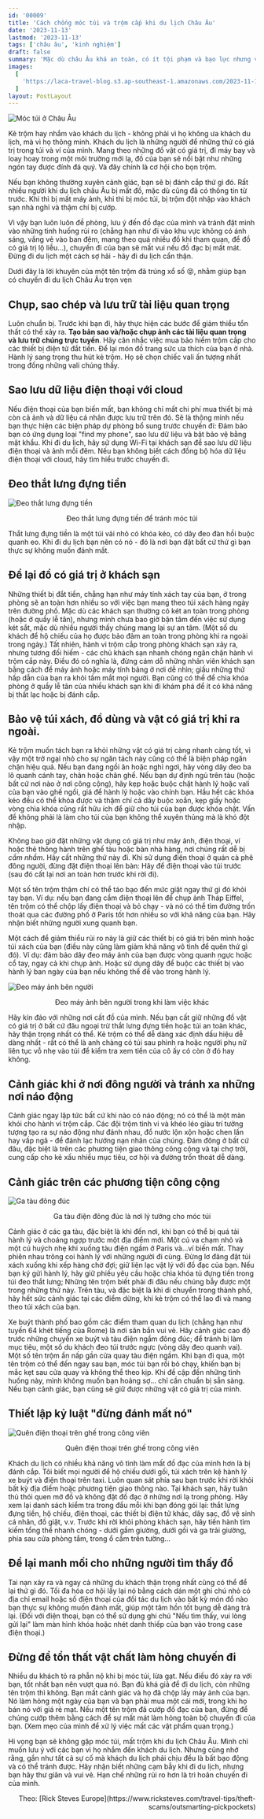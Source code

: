 ```yaml
---
id: '00009'
title: 'Cách chống móc túi và trộm cắp khi du lịch Châu Âu'
date: '2023-11-13'
lastmod: '2023-11-13'
tags: ['châu âu', 'kinh nghiệm']
draft: false
summary: 'Mặc dù châu Âu khá an toàn, có ít tội phạm và bạo lực nhưng vẫn có một số vụ giật ví nhỏ, móc túi, giật điện thoại và lừa đảo khách du lịch - đặc biệt là ở những nơi tập trung khách du lịch. Cùng mình điểm qua cách phòng chống'
images:
  [
    'https://laca-travel-blog.s3.ap-southeast-1.amazonaws.com/2023-11-12-chong-lai-nan-moc-tui-trom-cap-khi-du-lich-chau-au/moc-tui.jpg',
  ]
layout: PostLayout
---
```


![Móc túi ở Châu Âu](https://laca-travel-blog.s3.ap-southeast-1.amazonaws.com/2023-11-12-chong-lai-nan-moc-tui-trom-cap-khi-du-lich-chau-au/moc-tui.jpg)

<TOCInline toc={props.toc} asDisclosure toHeading={3} />

Kẻ trộm hay nhắm vào khách du lịch - không phải vì họ không ưa khách du lịch, mà vì họ thông minh. Khách du lịch là những người để những thứ có giá trị trong túi và ví của mình. Mang theo những đồ vật có giá trị, đi máy bay và loay hoay trong một môi trường mới lạ, đồ của bạn sẽ nổi bật như những ngón tay được đính đá quý. Và đây chính là cơ hội cho bọn trộm.

Nếu bạn không thường xuyên cảnh giác, bạn sẽ bị đánh cắp thứ gì đó. Rất nhiều người khi du lịch châu Âu bị mất đồ, mặc dù cũng đã có thông tin từ trước. Khi thì bị mất máy ảnh, khi thì bị móc túi, bị trộm đột nhập vào khách sạn nhà nghỉ và thậm chí bị cướp.

Vì vậy bạn luôn luôn đề phòng, lưu ý đến đồ đạc của mình và tránh đặt mình vào những tình huống rủi ro (chẳng hạn như đi vào khu vực không có ánh sáng, vắng vẻ vào ban đêm, mang theo quá nhiều đồ khi tham quan, để đồ có giá trị lộ liễu...), chuyến đi của bạn sẽ mất vui nếu đồ đạc bị mất mát. Đừng đi du lịch một cách sợ hãi - hãy đi du lịch cẩn thận.

Dưới đây là lời khuyên của một tên trộm đã trúng xổ số 😝, nhằm giúp bạn có chuyến đi du lịch Châu Âu trọn vẹn

## Chụp, sao chép và lưu trữ tài liệu quan trọng

Luôn chuẩn bị. Trước khi bạn đi, hãy thực hiện các bước để giảm thiểu tổn thất có thể xảy ra. **Tạo bản sao và/hoặc chụp ảnh các tài liệu quan trọng và lưu trữ chúng trực tuyến**. Hãy cân nhắc việc mua bảo hiểm trộm cắp cho các thiết bị điện tử đắt tiền. Để lại món đồ trang sức ưa thích của bạn ở nhà. Hành lý sang trọng thu hút kẻ trộm. Họ sẽ chọn chiếc vali ấn tượng nhất trong đống những vali chúng thấy.

## Sao lưu dữ liệu điện thoại với cloud

Nếu điện thoại của bạn biến mất, bạn không chỉ mất chi phí mua thiết bị mà còn cả ảnh và dữ liệu cá nhân được lưu trữ trên đó. Sẽ là thông minh nếu bạn thực hiện các biện pháp dự phòng bổ sung trước chuyến đi: Đảm bảo bạn có ứng dụng loại "find my phone", sao lưu dữ liệu và bật bảo vệ bằng mật khẩu. Khi đi du lịch, hãy sử dụng Wi-Fi tại khách sạn để sao lưu dữ liệu điện thoại và ảnh mỗi đêm. Nếu bạn không biết cách đồng bộ hóa dữ liệu điện thoại với cloud, hãy tìm hiểu trước chuyến đi.

## Đeo thắt lưng đựng tiền

![Đeo thắt lưng đựng tiền](https://laca-travel-blog.s3.ap-southeast-1.amazonaws.com/2023-11-12-chong-lai-nan-moc-tui-trom-cap-khi-du-lich-chau-au/that-lung-dung-tien.jpg)

<p align="center">Đeo thắt lưng đựng tiền để tránh móc túi</p>

Thắt lưng đựng tiền là một túi vải nhỏ có khóa kéo, có dây đeo đàn hồi buộc quanh eo. Khi đi du lịch bạn nên có nó - đó là nơi bạn đặt bất cứ thứ gì bạn thực sự không muốn đánh mất.

## Để lại đồ có giá trị ở khách sạn

Những thiết bị đắt tiền, chẳng hạn như máy tính xách tay của bạn, ở trong phòng sẽ an toàn hơn nhiều so với việc bạn mang theo túi xách hàng ngày trên đường phố. Mặc dù các khách sạn thường có két an toàn trong phòng (hoặc ở quầy lễ tân), nhưng mình chưa bao giờ bận tâm đến việc sử dụng két sắt, mặc dù nhiều người thấy chúng mang lại sự an tâm. (Một số du khách để hộ chiếu của họ được bảo đảm an toàn trong phòng khi ra ngoài trong ngày.) Tất nhiên, hành vi trộm cắp trong phòng khách sạn xảy ra, nhưng tương đối hiếm - các chủ khách sạn nhanh chóng ngăn chặn hành vi trộm cắp này. Điều đó có nghĩa là, đừng cám dỗ những nhân viên khách sạn bằng cách để máy ảnh hoặc máy tính bảng ở nơi dễ nhìn; giấu những thứ hấp dẫn của bạn ra khỏi tầm mắt mọi người. Bạn cũng có thể để chìa khóa phòng ở quầy lễ tân của nhiều khách sạn khi đi khám phá để ít có khả năng bị thất lạc hoặc bị đánh cắp.

## Bảo vệ túi xách, đồ dùng và vật có giá trị khi ra ngoài.

Kẻ trộm muốn tách bạn ra khỏi những vật có giá trị càng nhanh càng tốt, vì vậy một trở ngại nhỏ cho sự ngăn tách này cũng có thể là biện pháp ngăn chặn hiệu quả. Nếu bạn đang ngồi ăn hoặc nghỉ ngơi, hãy vòng dây đeo ba lô quanh cánh tay, chân hoặc chân ghế. Nếu bạn dự định ngủ trên tàu (hoặc bất cứ nơi nào ở nơi công cộng), hãy kẹp hoặc buộc chặt hành lý hoặc vali của bạn vào ghế ngồi, giá để hành lý hoặc vào chính bạn. Hầu hết các khóa kéo đều có thể khóa được và thậm chí cả dây buộc xoắn, kẹp giấy hoặc vòng chìa khóa cũng rất hữu ích để giữ cho túi của bạn được khóa chặt. Vấn đề không phải là làm cho túi của bạn không thể xuyên thủng mà là khó đột nhập.

Không bao giờ đặt những vật dụng có giá trị như máy ảnh, điện thoại, ví hoặc thẻ thông hành trên ghế tàu hoặc bàn nhà hàng, nơi chúng rất dễ bị _cầm nhầm_. Hãy cất những thứ này đi. Khi sử dụng điện thoại ở quán cà phê đông người, đừng đặt điện thoại lên bàn: Hãy để điện thoại vào túi trước (sau đó cất lại nơi an toàn hơn trước khi rời đi).

Một số tên trộm thậm chí có thể táo bạo đến mức giật ngay thứ gì đó khỏi tay bạn. Ví dụ: nếu bạn đang cầm điện thoại lên để chụp ảnh Tháp Eiffel, tên trộm có thể chộp lấy điện thoại và bỏ chạy - và nó có thể tìm đường trốn thoát qua các đường phố ở Paris tốt hơn nhiều so với khả năng của bạn. Hãy nhận biết những người xung quanh bạn.

Một cách để giảm thiểu rủi ro này là giữ các thiết bị có giá trị bên mình hoặc túi xách của bạn (điều này cũng làm giảm khả năng vô tình để quên thứ gì đó). Ví dụ: đảm bảo dây đeo máy ảnh của bạn được vòng quanh ngực hoặc cổ tay, ngay cả khi chụp ảnh. Hoặc sử dụng dây để buộc các thiết bị vào hành lý ban ngày của bạn nếu không thể để vào trong hành lý.

![Đeo máy ảnh bên người](https://laca-travel-blog.s3.ap-southeast-1.amazonaws.com/2023-11-12-chong-lai-nan-moc-tui-trom-cap-khi-du-lich-chau-au/deo-camera-ben-nguoi.webp)

<p align="center">Đeo máy ảnh bên người trong khi làm việc khác</p>

Hãy kín đáo với những nơi cất đồ của mình. Nếu bạn cất giữ những đồ vật có giá trị ở bất cứ đâu ngoại trừ thắt lưng đựng tiền hoặc túi an toàn khác, hãy thận trọng nhất có thể. Kẻ trộm có thể dễ dàng xác định dấu hiệu dễ dàng nhất - rất có thể là anh chàng có túi sau phình ra hoặc người phụ nữ liên tục vỗ nhẹ vào túi để kiểm tra xem tiền của cô ấy có còn ở đó hay không.

## Cảnh giác khi ở nơi đông người và tránh xa những nơi náo động

Cảnh giác ngay lập tức bất cứ khi nào có náo động; nó có thể là một màn khói cho hành vi trộm cắp. Các đội trộm tinh vi và khéo léo giàu trí tưởng tượng tạo ra sự náo động như đánh nhau, đổ nước lộn xộn hoặc chen lấn hay vấp ngã - để đánh lạc hướng nạn nhân của chúng. Đám đông ở bất cứ đâu, đặc biệt là trên các phương tiện giao thông công cộng và tại chợ trời, cung cấp cho kẻ xấu nhiều mục tiêu, cơ hội và đường trốn thoát dễ dàng.

## Cảnh giác trên các phương tiện công cộng

![Ga tàu đông đúc](https://laca-travel-blog.s3.ap-southeast-1.amazonaws.com/2023-11-12-chong-lai-nan-moc-tui-trom-cap-khi-du-lich-chau-au/ga-tau-dien-dong-duc.jpg)

<p align="center">Ga tàu điện đông đúc là nơi lý tưởng cho móc túi</p>

Cảnh giác ở các ga tàu, đặc biệt là khi đến nơi, khi bạn có thể bị quá tải hành lý và choáng ngợp trước một địa điểm mới. Một cú va chạm nhỏ và một cú huých nhẹ khi xuống tàu điện ngầm ở Paris và...ví biến mất. Thay phiên nhau trông coi hành lý với những người đi cùng. Đừng lơ đãng đặt túi xách xuống khi xếp hàng chờ đợi; giữ liên lạc vật lý với đồ đạc của bạn. Nếu bạn ký gửi hành lý, hãy giữ phiếu yêu cầu hoặc chìa khóa tủ đựng tiền trong túi đeo thắt lưng; Những tên trộm biết phải đi đâu nếu chúng bẫy được một trong những thứ này. Trên tàu, và đặc biệt là khi di chuyển trong thành phố, hãy hết sức cảnh giác tại các điểm dừng, khi kẻ trộm có thể lao đi và mang theo túi xách của bạn.

Xe buýt thành phố bao gồm các điểm tham quan du lịch (chẳng hạn như tuyến 64 khét tiếng của Rome) là nơi săn bắn vui vẻ. Hãy cảnh giác cao độ trước những chuyến xe buýt và tàu điện ngầm đông đúc; để tránh bị làm mục tiêu, một số du khách đeo túi trước ngực (vòng dây đeo quanh vai). Một số tên trộm ẩn nấp gần cửa quay tàu điện ngầm. Khi bạn đi qua, một tên trộm có thể đến ngay sau bạn, móc túi bạn rồi bỏ chạy, khiến bạn bị mắc kẹt sau cửa quay và không thể theo kịp. Khi đề cập đến những tình huống này, mình không muốn bạn hoảng sợ... chỉ cần chuẩn bị sẵn sàng. Nếu bạn cảnh giác, bạn cũng sẽ giữ được những vật có giá trị của mình.

## Thiết lập kỷ luật "đừng đánh mất nó"

![Quên điện thoại trên ghế trong công viên](https://laca-travel-blog.s3.ap-southeast-1.amazonaws.com/2023-11-12-chong-lai-nan-moc-tui-trom-cap-khi-du-lich-chau-au/quen-dien-thoai-tren-ghe-cong-vien.jpg)

<p align="center">Quên điện thoại trên ghế trong công viên</p>

Khách du lịch có nhiều khả năng vô tình làm mất đồ đạc của mình hơn là bị đánh cắp. Tôi biết mọi người để hộ chiếu dưới gối, túi xách trên kệ hành lý xe buýt và điện thoại trên taxi. Luôn quan sát phía sau bạn trước khi rời khỏi bất kỳ địa điểm hoặc phương tiện giao thông nào. Tại khách sạn, hãy tuân thủ thói quen mở đồ và không đặt đồ đạc ở những nơi lạ trong phòng. Hãy xem lại danh sách kiểm tra trong đầu mỗi khi bạn đóng gói lại: thắt lưng đựng tiền, hộ chiếu, điện thoại, các thiết bị điện tử khác, dây sạc, đồ vệ sinh cá nhân, đồ giặt, v.v. Trước khi rời khỏi phòng khách sạn, hãy tiến hành tìm kiếm tổng thể nhanh chóng - dưới gầm giường, dưới gối và ga trải giường, phía sau cửa phòng tắm, trong ổ cắm trên tường...

## Để lại manh mối cho những người tìm thấy đồ

Tai nạn xảy ra và ngay cả những du khách thận trọng nhất cũng có thể để lại thứ gì đó. Tối đa hóa cơ hội lấy lại nó bằng cách dán một ghi chú nhỏ có địa chỉ email hoặc số điện thoại của đối tác du lịch vào bất kỳ món đồ nào bạn thực sự không muốn đánh mất, giúp một tâm hồn tốt bụng dễ dàng trả lại. (Đối với điện thoại, bạn có thể sử dụng ghi chú "Nếu tìm thấy, vui lòng gửi lại" làm màn hình khóa hoặc nhét danh thiếp của bạn vào trong case điện thoại.)

## Đừng để tổn thất vật chất làm hỏng chuyến đi

Nhiều du khách tỏ ra phẫn nộ khi bị móc túi, lừa gạt. Nếu điều đó xảy ra với bạn, tốt nhất bạn nên vượt qua nó. Bạn đủ khá giả để đi du lịch, còn những tên trộm thì không. Bạn mất cảnh giác và họ đã chộp lấy máy ảnh của bạn. Nó làm hỏng một ngày của bạn và bạn phải mua một cái mới, trong khi họ bán nó với giá rẻ mạt. Nếu một tên trộm đã cướp đồ đạc của bạn, đừng để chúng cướp thêm bằng cách để sự mất mát làm hỏng toàn bộ chuyến đi của bạn. (Xem mẹo của mình để xử lý việc mất các vật phẩm quan trọng.)

Hi vọng bạn sẽ không gặp móc túi, mất trộm khi du lịch Châu Âu. Mình chỉ muốn lưu ý với các bạn vì họ nhắm đến khách du lịch. Nhưng cũng nhớ rằng, gần như tất cả sự cố mà khách du lịch phải chịu đều là bất bạo động và có thể tránh được. Hãy nhận biết những cạm bẫy khi đi du lịch, nhưng bạn hãy thư giãn và vui vẻ. Hạn chế những rủi ro hơn là trì hoãn chuyến đi của mình.

<p align="right">
  Theo: [Rick Steves
  Europe](https://www.ricksteves.com/travel-tips/theft-scams/outsmarting-pickpockets)
</p>
